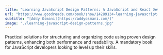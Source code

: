 ```yaml
---
title: "Learning JavaScript Design Patterns: A JavaScript and React Developer's Guide"
url: "https://www.goodreads.com/book/show/14289134-learning-javascript-design-patterns"
subtitle: "[Addy Osmani](https://addyosmani.com/)"
image: "./learning-javascript-design-patterns.jpg"
---
```


Practical solutions for structuring and organizing code using proven design patterns, enhancing both performance and readability. A mandatory book for JavaScript developers looking to level up their skills.
